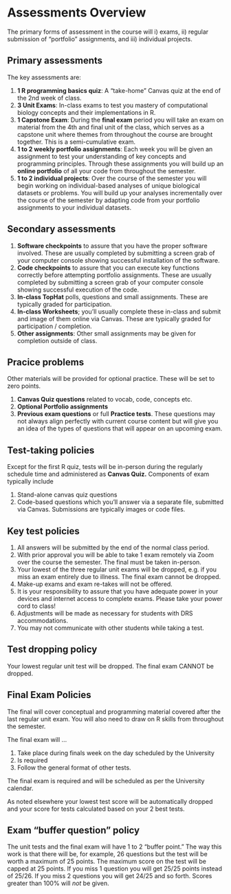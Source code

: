 # Assessments Overview {#assessments}

The primary forms of assessment in the course will i) exams, ii) regular submission of "portfolio" assignments, and iii) individual projects.

## Primary assessments

The key assessments are:

1. **1 R programming basics quiz**: A "take-home" Canvas quiz at the end of the 2nd week of class.  
1. **3 Unit Exams**: In-class exams to test you mastery of computational biology concepts and their implementations in R.
1. **1 Capstone Exam**: During the **final exam** period you will take an exam on material from the 4th and final unit of the class, which serves as a capstone unit where themes from throughout the course are brought together.  This is a semi-cumulative exam.  
1. **1 to 2 weekly portfolio assignments**: Each week you will be given an assignment to test your understanding of key concepts and programming principles.  Through these assignments you will build up an **online portfolio** of all your code from throughout the semester.
1. **1 to 2 individual projects**: Over the course of the semester you will begin working on individual-based analyses of unique biological datasets or problems.  You will build up your analyses incrementally over the course of the semester by adapting code from your portfolio assignments to your individual datasets.

<!-- Annual update: current number of tests? -->

## Secondary assessments

1. **Software checkpoints** to assure that you have the proper software involved.  These are usually completed by submitting a screen grab of your computer console showing successful installation of the software.
1. **Code checkpoints** to assure that you can execute key functions correctly before attempting portfolio assignments. These are usually completed by submitting a screen grab of your computer console showing successful execution of the code.
1. **In-class TopHat** polls, questions and small assignments.  These are typically graded for participation.
1. **In-class Worksheets**; you'll usually complete these in-class and submit and image of them online via Canvas.  These are typically graded for participation / completion.
1. **Other assignments**: Other small assignments may be given for completion outside of class.

## Pracice problems

Other materials will be provided for optional practice.  These will be set to zero points.

1. **Canvas Quiz questions** related to vocab, code, concepts etc.
1. **Optional Portfolio assignments**
1. **Previous exam questions** or full **Practice tests**.  These questions may not always align perfectly with current course content but will give you an idea of the types of questions that will appear on an upcoming exam.


<!-- 1. **Test revisions** (aka Test Reworks), which will count as a form of homework and do not add points back to your test. -->

## Test-taking policies

Except for the first R quiz, tests will be in-person during the regularly schedule time and administered as **Canvas Quiz.** Components of exam typically include

1. Stand-alone canvas quiz questions 
1. Code-based questions which you'll answer via a separate file, submitted via Canvas.  Submissions are typically images or code files.


## Key test policies

1. All answers will be submitted by the end of the normal class period.
1. With prior approval you will be able to take 1 exam remotely via Zoom over the course the semester.  The final must be taken in-person.
1. Your lowest of the three regular unit exams will be dropped, e.g. if you miss an exam entirely due to illness.  The final exam cannot be dropped. 
1. Make-up exams and exam re-takes will not be offered.
1. It is your responsibility to assure that you have adequate power in your devices and internet access to complete exams.  Please take your power cord to class!  
1. Adjustments will be made as necessary for students with DRS accommodations.
1. You may not communicate with other students while taking a test.

## Test dropping policy

Your lowest regular unit test will be dropped.  The final exam CANNOT be dropped.


<!-- Your second-lowest score can be replaced by the final, if you score higher on the final.  See the section on the final exam for further explanation. -->

<!-- TODO: students in quarantine? -->


<!-- Prior to any test policies for each test will be clearly articulated during lecture and in writing. -->

<!-- TODO: Tests will be open book and open note.   -->
<!--  -->


## Final Exam Policies

The final will cover conceptual and programming material covered after the last regular unit exam.  You will also need to draw on R skills from throughout the semester. 

The final exam will ...

1. Take place during finals week on the day scheduled by the University
1. Is required
1. Follow the general format of other tests.


The final exam is required and will be scheduled as per the University calendar. 

As noted elsewhere your lowest test score will be automatically dropped and your score for tests calculated based on your 2 best tests.  

<!-- Additionally,  I will compare your performance on the final to those three tests and if your score on the final is higher then I will upgrade that score to your score on the final.  Your final exam can therefore contribute to you score in 2 ways - as the final, and as a replacement of your second lowest of the 4 unit tests.  Therefore, one of your exams is always dropped, and a second one is potentially replaced. -->


## Exam "buffer question" policy

The unit tests and the final exam will have 1 to 2 "buffer point."  The way this work is that there will be, for example, 26 questions but the test will be worth a maximum of 25 points.  The maximum score on the test will be capped at 25 points.  If you miss 1 question you will get 25/25 points instead of 25/26.  If you miss 2 questions you will get 24/25 and so forth.  Scores greater than 100% will *not* be given.
